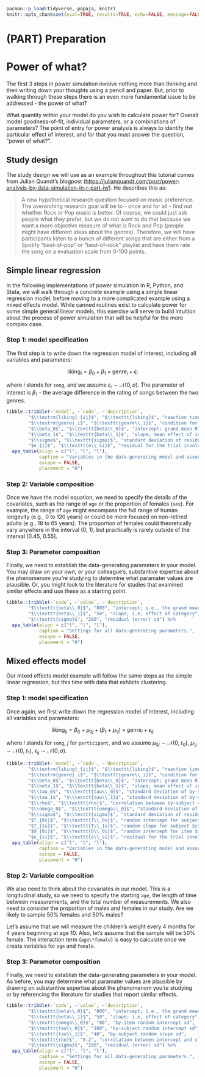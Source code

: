 
```r
pacman::p_load(tidyverse, papaja, knitr)
knitr::opts_chunk$set(eval=TRUE, results=TRUE, echo=FALSE, message=FALSE, warning=FALSE, error=FALSE, fig.height=5, fig.width=8, fig.path="figures/")
```

# (PART) Preparation {-}

# Power of what?

The first 3 steps in power simulation involve nothing more than thinking and then writing down your thoughts using a pencil and paper. But, prior to walking through these steps there is an even more fundamental issue to be addressed - the power of what?

What quantity within your model do you wish to calculate power for? Overall model goodness-of-fit, individual parameters, or a combinations of parameters? The point of entry for power analysis is always to identify the particular effect of interest, and for that you must answer the question, "power of what?".

## Study design

The study design we will use as an example throughout this tutorial comes from Julian Quandt's blogpost (<https://julianquandt.com/post/power-analysis-by-data-simulation-in-r-part-iv/>). He describes this as:

> A new hypothetical research question focused on music preference. The overarching research goal will be to - once and for all - find out whether Rock or Pop music is better. Of course, we could just ask people what they prefer, but we do not want to do that because we want a more objective measure of what is Rock and Pop (people might have different ideas about the genres). Therefore, we will have participants listen to a bunch of different songs that are either from a Spotify "best-of-pop" or "best-of-rock" playlist and have them rate the song on a evaluation scale from 0-100 points. 

## Simple linear regression

In the following implementations of power simulation in R, Python, and Stata, we will walk through a concrete example using a simple linear regression model, before moving to a more complicated example using a mixed effects model. While canned routines exist to calculate power for some simple general linear models, this exercise will serve to build intuition about the process of power simulation that will be helpful for the more complex case.

### Step 1: model specification

The first step is to write down the regression model of interest, including all variables and parameters:

$$
\textrm{liking}_i = \beta_0 + \beta_1 \times \textrm{genre}_i + \epsilon_i
$$

where $i$ stands for `song`, and we assume $\epsilon_{i} \sim \mathcal{N}(0, \sigma)$. The parameter of interest is $\beta_1$ - the average difference in the rating of songs between the two genres. 

```r
tibble::tribble(~`model`, ~`code`, ~`description`,
        "$\\textrm{liking}_{ij}$", "$\\texttt{liking}$", "reaction time for subject $s$ to item $i$",
        "$\\textrm{genre}_i$", "$\\texttt{genre\\_i}$", "condition for item $i$ (-.5 = ingroup, .5 = outgroup)",
        "$\\beta_0$", "$\\texttt{beta\\_0}$", "intercept; grand mean RT",
        "$\\beta_1$", "$\\texttt{beta\\_1}$", "slope; mean effect of ingroup/outgroup", 
        "$\\sigma$", "$\\texttt{sigma}$", "standard deviation of residuals",       
        "$e_{i}$", "$\\texttt{e\\_si}$", "residual for the trial involving subject $s$ and item $i$")%>%
  apa_table(align = c("l", "l", "l"),
            caption = "Variables in the data-generating model and associated R code.",
            escape = FALSE,
            placement = "H")
```

### Step 2: Variable composition

Once we have the model equation, we need to specify the details of the covariates, such as the range of `age` or the proportion of females (`sex`). For example, the range of `age` might encompass the full range of human longevity (e.g., 0 to 120 years) or could be more focused on non-retired adults (e.g., 18 to 65 years). The proportion of females could theoretically vary anywhere in the interval (0, 1), but practically is rarely outside of the interval [0.45, 0.55].

### Step 3: Parameter composition

Finally, we need to establish the data-generating parameters in your model. You may draw on your own, or your colleague's, substantive expertise about the phenomenom you're studying to determine what paramater values are plausible. Or, you might look to the literature for studies that examined similar effects and use these as a starting point.

```r
tibble::tribble(~`code`, ~`value`, ~`description`,
        "$\\texttt{beta\\_0}$", "800", "intercept; i.e., the grand mean",
        "$\\texttt{beta\\_1}$", "50", "slope; i.e, effect of category",
        "$\\texttt{sigma}$", "200", "residual (error) sd") %>%
  apa_table(align = c("l", "l", "l"),
            caption = "Settings for all data-generating parameters.",
            escape = FALSE,
            placement = "H")
```

## Mixed effects model

Our mixed effects model example will follow the same steps as the simple linear regression, but this time with data that exhibits clustering.

### Step 1: model specification

Once again, we first write down the regression model of interest, including all variables and parameters:

$$
\textrm{liking}_{ij} = \beta_0 + \mu_{0j} + (\beta_1 + \mu_{1j}) \times \textrm{genre}_i + \epsilon_{ij}
$$

where $i$ stands for `song`, $j$ for `participant`, and we assume $\mu_{0j} \sim \mathcal{N}(0, \tau_0)$, $\mu_{1j} \sim \mathcal{N}(0, \tau_1)$, $\epsilon_{ij} \sim \mathcal{N}(0, \sigma)$. 

```r
tibble::tribble(~`model`, ~`code`, ~`description`,
        "$\\textrm{liking}_{ij}$", "$\\texttt{liking}$", "reaction time for subject $s$ to item $i$",
        "$\\textrm{genre}_i$", "$\\texttt{genre\\_i}$", "condition for item $i$ (-.5 = ingroup, .5 = outgroup)",
        "$\\beta_0$", "$\\texttt{beta\\_0}$", "intercept; grand mean RT",
        "$\\beta_1$", "$\\texttt{beta\\_1}$", "slope; mean effect of ingroup/outgroup",
        "$\\tau_0$", "$\\texttt{tau\\_0}$", "standard deviation of by-subject random intercepts",
        "$\\tau_1$", "$\\texttt{tau\\_1}$", "standard deviation of by-subject random slopes",        
        "$\\rho$", "$\\texttt{rho}$", "correlation between by-subject random intercepts and slopes",
        "$\\omega_0$", "$\\texttt{omega\\_0}$", "standard deviation of by-item random intercepts",
        "$\\sigma$", "$\\texttt{sigma}$", "standard deviation of residuals",
        "$T_{0s}$", "$\\texttt{T\\_0s}$", "random intercept for subject $s$",
        "$T_{1s}$", "$\\texttt{T\\_1s}$", "random slope for subject $s$",
        "$O_{0i}$", "$\\texttt{O\\_0i}$", "random intercept for item $i$",
        "$e_{si}$", "$\\texttt{e\\_si}$", "residual for the trial involving subject $s$ and item $i$") %>%
  apa_table(align = c("l", "l", "l"),
            caption = "Variables in the data-generating model and associated R code.",
            escape = FALSE,
            placement = "H")
```

### Step 2: Variable composition

We also need to think about the covariates in our model. This is a longitudinal study, so we need to specify the starting `age`, the length of time between measurements, and the total number of measurements. We also need to consider the proportion of males and females in our study. Are we likely to sample 50% females and 50% males?

Let's assume that we will measure the children's weight every 4 months for 4 years beginning at age 10. Also, let's assume that the sample will be 50% female. The interaction term (`age\*female`) is easy to calculate once we create variables for `age` and `female`. 

### Step 3: Parameter composition

Finally, we need to establish the data-generating parameters in your model. As before, you may determine what paramater values are plausible by drawing on substantive expertise about the phenomenom you're studying or by referencing the literature for studies that report similar effects.

```r
tibble::tribble(~`code`, ~`value`, ~`description`,
        "$\\texttt{beta\\_0}$", "800", "intercept; i.e., the grand mean",
        "$\\texttt{beta\\_1}$", "50", "slope; i.e, effect of category",
        "$\\texttt{omega\\_0}$", "80", "by-item random intercept sd",
        "$\\texttt{tau\\_0}$", "100", "by-subject random intercept sd",
        "$\\texttt{tau\\_1}$", "40", "by-subject random slope sd",
        "$\\texttt{rho}$", "0.2", "correlation between intercept and slope",
        "$\\texttt{sigma}$", "200", "residual (error) sd") %>%
  apa_table(align = c("l", "l", "l"),
            caption = "Settings for all data-generating parameters.",
            escape = FALSE,
            placement = "H")
```
